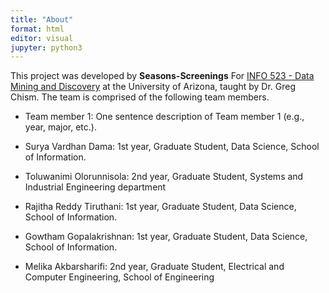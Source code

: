 ```yaml
---
title: "About"
format: html
editor: visual
jupyter: python3
---
```


This project was developed by **Seasons-Screenings** For [INFO 523 - Data Mining and Discovery](https://datamineaz.org/) at the University of Arizona, taught by Dr. Greg Chism. The team is comprised of the following team members.

-   Team member 1: One sentence description of Team member 1 (e.g., year, major, etc.).

-   Surya Vardhan Dama: 1st year, Graduate Student, Data Science, School of Information.

-   Toluwanimi Olorunnisola: 2nd year, Graduate Student, Systems and Industrial Engineering department

-   Rajitha Reddy Tiruthani: 1st year, Graduate Student, Data Science, School of Information.

-   Gowtham Gopalakrishnan: 1st year, Graduate Student, Data Science, School of Information.

-   Melika Akbarsharifi: 2nd year, Graduate Student, Electrical and Computer Engineering, School of Engineering